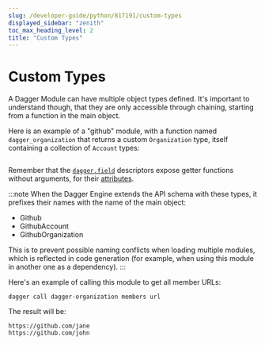 ```yaml
---
slug: /developer-guide/python/817191/custom-types
displayed_sidebar: "zenith"
toc_max_heading_level: 2
title: "Custom Types"
---
```



# Custom Types

<PartialExperimentalDocs />

A Dagger Module can have multiple object types defined. It's important to
understand though, that they are only accessible through chaining, starting
from a function in the main object.

Here is an example of a "github" module, with a function named `dagger_organization`
that returns a custom `Organization` type, itself containing a collection of
`Account` types:

```python file=./snippets/custom-types/main.py
```

Remember that the [`dagger.field`][dag-field] descriptors expose getter functions
without arguments, for their [attributes](./944887-attribute-functions.mdx).

:::note
When the Dagger Engine extends the API schema with these types, it prefixes
their names with the name of the main object:
- Github
- GithubAccount
- GithubOrganization

This is to prevent possible naming conflicts when loading multiple modules,
which is reflected in code generation (for example, when using this module in
another one as a dependency).
:::

Here's an example of calling this module to get all member URLs:

```shell
dagger call dagger-organization members url
```

The result will be:

```shell
https://github.com/jane
https://github.com/john
```

[dag-field]: https://dagger-io.readthedocs.io/en/sdk-python-v0.9.11/module.html#dagger.field
